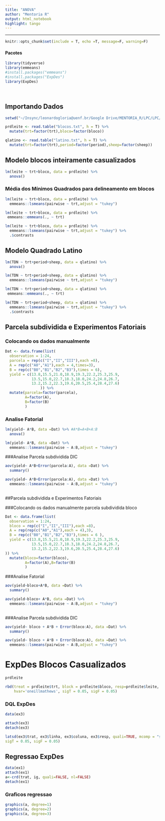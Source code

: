 ```yaml
---
title: "ANOVA"
author: "Mentoria R"
output: html_notebook
highlight: tango
---
```


<hr>

```r
knitr::opts_chunk$set(include = T, echo =T, message=F, warning=F)
```

#### Pacotes

```r
library(tidyverse)
library(emmeans)
#install.packages("emmeans")
#install.packages("ExpDes")
library(ExpDes)
```

<br>

## Importando Dados

```r
setwd("~/Insync/leonardogloria@uenf.br/Google Drive/MENTORIA_R/LPC/LPC/Dados")

prdleite <- read.table("blocos.txt", h = T) %>% 
  mutate(trt=factor(trt),bloco=factor(bloco))

qlatino <- read.table("latino.txt", h = T) %>% 
  mutate(trt=factor(trt),period=factor(period),sheep=factor(sheep))

```

## Modelo blocos inteiramente casualizados

```r
lm(leite ~ trt+bloco, data = prdleite) %>% 
  anova()
```


### Média dos Mínimos Quadrados para delineamento em blocos
```r
lm(leite ~ trt+bloco, data = prdleite) %>% 
  emmeans::lsmeans(pairwise ~ trt,adjust = "tukey")

lm(leite ~ trt+bloco, data = prdleite) %>%
 emmeans::emmeans(., ~ trt)

lm(leite ~ trt+bloco, data = prdleite) %>% 
  emmeans::lsmeans(pairwise ~ trt,adjust = "tukey") %>% 
  .$contrasts
```

## Modelo Quadrado Latino
```r
lm(TDN ~ trt+period+sheep, data = qlatino) %>% 
  anova()

lm(TDN ~ trt+period+sheep, data = qlatino) %>% 
  emmeans::lsmeans(pairwise ~ trt,adjust = "tukey")

lm(TDN ~ trt+period+sheep, data = qlatino) %>%
 emmeans::emmeans(., ~ trt)

lm(TDN ~ trt+period+sheep, data = qlatino) %>% 
  emmeans::lsmeans(pairwise ~ trt,adjust = "tukey") %>% 
  .$contrasts

```

## Parcela subdividida e Experimentos Fatoriais

### Colocando os dados manualmente
```r
Dat <- data.frame(list(
  observation = 1:24,
  parcela = rep(c("I","II","III"),each =8),
  A = rep(c("A0","A1"),each = 4,times=3),
  B = rep(c("B0","B1","B2","B3"),times = 6),
  yield = c(13.8,15.5,21.0,18.9,19.3,22.2,25.3,25.9,
            13.5,15.0,22.7,18.3,18.0,24.2,24.8,26.7,
            13.2,15.2,22.3,19.6,20.5,25.4,28.4,27.6)
                )) %>% 
  mutate(parcela=factor(parcela),
         A=factor(A),
         B=factor(B)
         )

```

### Analise Fatorial

```r
lm(yield~ A*B, data =Dat) %>% #A*B=A+B+A:B
  anova()

lm(yield~ A*B, data =Dat) %>% 
  emmeans::lsmeans(pairwise ~ A:B,adjust = "tukey")

```

###Analise Parcela subdividida DIC
```r
aov(yield~ A*B+Error(parcela:A), data =Dat) %>% 
  summary()

aov(yield~ A*B+Error(parcela:A), data =Dat) %>% 
  emmeans::lsmeans(pairwise ~ A:B,adjust = "tukey")
  

```
##Parcela subdividida e Experimentos Fatoriais

###Colocando os dados manualmente parcela subdividida bloco

```r
Dat <- data.frame(list(
  observation = 1:24,
  bloco = rep(c("I","II","III"),each =8),
  A = rep(rep(c("A0","A1"),each = 4),3),
  B = rep(c("B0","B1","B2","B3"),times = 6 ),
  yield = c(13.8,15.5,21.0,18.9,19.3,22.2,25.3,25.9,
            13.5,15.0,22.7,18.3,18.0,24.2,24.8,26.7,
            13.2,15.2,22.3,19.6,20.5,25.4,28.4,27.6)
)) %>% 
  mutate(bloco=factor(bloco),
         A=factor(A),B=factor(B)
         )
```

###Analise Fatorial
```r
aov(yield~bloco+A*B, data =Dat) %>% 
  summary()

aov(yield~bloco+ A*B, data =Dat) %>% 
  emmeans::lsmeans(pairwise ~ A:B,adjust = "tukey")
  
```


###Analise Parcela subdividida DIC
```r
aov(yield~ bloco + A*B + Error(bloco:A), data =Dat) %>% 
  summary()

aov(yield~ bloco + A*B + Error(bloco:A), data =Dat) %>% 
  emmeans::lsmeans(pairwise ~ A:B,adjust = "tukey")
```
# ExpDes Blocos Casualizados

```r
prdleite

rbd(treat = prdleite$trt, block = prdleite$bloco, resp=prdleite$leite, quali = TRUE, mcomp='tukey',
    hvar='oneillmathews', sigT = 0.05, sigF = 0.05)


```

### DQL ExpDes
```r
data(ex3)

attach(ex3)
detach(ex3)

latsd(ex3$trat, ex3$linha, ex3$coluna, ex3$resp, quali=TRUE, mcomp = "snk",
sigT = 0.05, sigF = 0.05)

```

## Regressao ExpDes

```r

data(ex1)
attach(ex1)
a<-crd(trat, ig, quali=FALSE, nl=FALSE)
detach(ex1)
```

### Graficos regressao

```r
graphics(a, degree=1)
graphics(a, degree=2)
graphics(a, degree=3)
```

